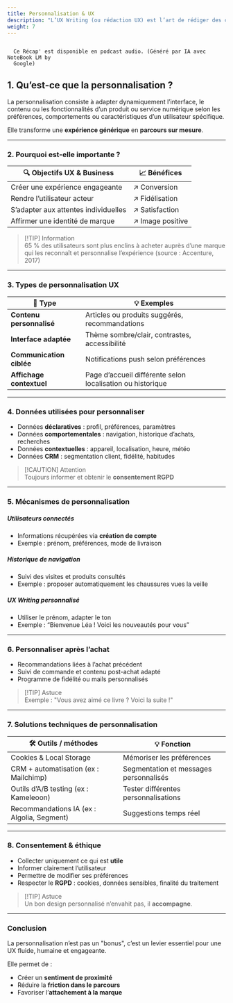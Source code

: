 ```yaml
---
title: Personnalisation & UX
description: "L’UX Writing (ou rédaction UX) est l’art de rédiger des contenus clairs, utiles et cohérents pour guider les utilisateurs tout au long de leur interaction avec un produit digital."
weight: 7
---
```



<code>
  Ce Récap' est disponible en podcast audio. (Généré par IA avec NoteBook LM by
  Google)
</code>

<SrtPlayer
  client:only="react"
  audioSrc="/podcasts/ux-writing.m4a"
  srtUrl="/podcasts/ux-writing.srt"
/>

## 1. Qu’est-ce que la personnalisation ?

La personnalisation consiste à adapter dynamiquement l’interface, le contenu ou les fonctionnalités d’un produit ou service numérique selon les préférences, comportements ou caractéristiques d’un utilisateur spécifique.

Elle transforme une **expérience générique** en **parcours sur mesure**.

---

### 2. Pourquoi est-elle importante ?

| 🔍 Objectifs UX & Business           | 📈 Bénéfices     |
| ------------------------------------ | ---------------- |
| Créer une expérience engageante      | ↗ Conversion     |
| Rendre l’utilisateur acteur          | ↗ Fidélisation   |
| S’adapter aux attentes individuelles | ↗ Satisfaction   |
| Affirmer une identité de marque      | ↗ Image positive |

> [!TIP] Information  
> 65 % des utilisateurs sont plus enclins à acheter auprès d’une marque qui les reconnaît et personnalise l’expérience (source : Accenture, 2017)

---

### 3. Types de personnalisation UX

| 🧩 Type                  | 💡 Exemples                                                |
| ------------------------ | ---------------------------------------------------------- |
| **Contenu personnalisé** | Articles ou produits suggérés, recommandations             |
| **Interface adaptée**    | Thème sombre/clair, contrastes, accessibilité              |
| **Communication ciblée** | Notifications push selon préférences                       |
| **Affichage contextuel** | Page d’accueil différente selon localisation ou historique |

---

### 4. Données utilisées pour personnaliser

- Données **déclaratives** : profil, préférences, paramètres
- Données **comportementales** : navigation, historique d’achats, recherches
- Données **contextuelles** : appareil, localisation, heure, météo
- Données **CRM** : segmentation client, fidélité, habitudes

> [!CAUTION] Attention  
> Toujours informer et obtenir le **consentement RGPD**

---

### 5. Mécanismes de personnalisation

##### Utilisateurs connectés

- Informations récupérées via **création de compte**
- Exemple : prénom, préférences, mode de livraison

##### Historique de navigation

- Suivi des visites et produits consultés
- Exemple : proposer automatiquement les chaussures vues la veille

##### UX Writing personnalisé

- Utiliser le prénom, adapter le ton
- Exemple : “Bienvenue Léa ! Voici les nouveautés pour vous”

---

### 6. Personnaliser après l’achat

- Recommandations liées à l’achat précédent
- Suivi de commande et contenu post-achat adapté
- Programme de fidélité ou mails personnalisés

> [!TIP] Astuce  
> Exemple : "Vous avez aimé ce livre ? Voici la suite !"

---

### 7. Solutions techniques de personnalisation

| 🛠 Outils / méthodes                        | 💡 Fonction                            |
| ------------------------------------------ | -------------------------------------- |
| Cookies & Local Storage                    | Mémoriser les préférences              |
| CRM + automatisation (ex : Mailchimp)      | Segmentation et messages personnalisés |
| Outils d’A/B testing (ex : Kameleoon)      | Tester différentes personnalisations   |
| Recommandations IA (ex : Algolia, Segment) | Suggestions temps réel                 |

---

### 8. Consentement & éthique

- Collecter uniquement ce qui est **utile**
- Informer clairement l’utilisateur
- Permettre de modifier ses préférences
- Respecter le **RGPD** : cookies, données sensibles, finalité du traitement

> [!TIP] Astuce  
> Un bon design personnalisé n’envahit pas, il **accompagne**.

---

### Conclusion

La personnalisation n’est pas un "bonus", c’est un levier essentiel pour une UX fluide, humaine et engageante.

Elle permet de :

- Créer un **sentiment de proximité**
- Réduire la **friction dans le parcours**
- Favoriser l’**attachement à la marque**
